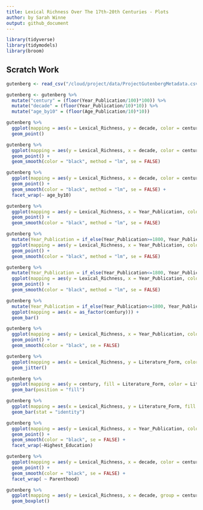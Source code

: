 ```yaml
---
title: Lexical Richness Over The 17th-20th Centuries - Plots
author: by Sarah Winne
output: github_document
---
```


```r
library(tidyverse)
library(tidymodels)
library(broom)
```

## Scratch Work

```r
gutenberg <- read_csv("/cloud/project/data/ProjectGutenbergMetadata.csv")
```

```r
gutenberg <- gutenberg %>%
  mutate("century" = (floor(Year_Publication/100)*100)) %>%
  mutate("decade" = (floor(Year_Publication/10)*10)) %>%
  mutate("age_by10" = (floor(Age_Publication/10)*10))
```

```r
gutenberg %>%
  ggplot(mapping = aes(x = Lexical_Richness, y = decade, color = century, alpha = .1)) +
  geom_point()
```

```r
gutenberg %>%
  ggplot(mapping = aes(y = Lexical_Richness, x = decade, color = century, alpha = .1)) +
  geom_point() +
  geom_smooth(color = "black", method = "lm", se = FALSE) 
```

```r
gutenberg %>%
  ggplot(mapping = aes(y = Lexical_Richness, x = decade, color = century, alpha = .1)) +
  geom_point() +
  geom_smooth(color = "black", method = "lm", se = FALSE) +
  facet_wrap(~ age_by10)
```

```r
gutenberg %>%
  ggplot(mapping = aes(y = Lexical_Richness, x = Year_Publication, color = century, alpha = .1)) +
  geom_point() +
  geom_smooth(color = "black", method = "lm", se = FALSE)
```

```r
gutenberg %>%
  mutate(Year_Publication = if_else(Year_Publication>=1800, Year_Publication, NA)) %>%
  ggplot(mapping = aes(y = Lexical_Richness, x = Year_Publication, color = century, alpha = .1)) +
  geom_point() +
  geom_smooth(color = "black", method = "lm", se = FALSE)
```

```r
gutenberg %>%
  mutate(Year_Publication = if_else(Year_Publication<=1800, Year_Publication, NA)) %>%
  ggplot(mapping = aes(y = Lexical_Richness, x = Year_Publication, color = century, alpha = .1)) +
  geom_point() +
  geom_smooth(color = "black", method = "lm", se = FALSE)
```

```r
gutenberg %>%
  mutate(Year_Publication = if_else(Year_Publication<=1800, Year_Publication, NA)) %>%
  ggplot(mapping = aes(x = as_factor(century))) +
  geom_bar()
```

```r
gutenberg %>%
  ggplot(mapping = aes(y = Lexical_Richness, x = Year_Publication, color = century, alpha = .1)) +
  geom_point() +
  geom_smooth(color = "black", se = FALSE)
```

```r
gutenberg %>%
  ggplot(mapping = aes(x = Lexical_Richness, y = Literature_Form, color = century, alpha = .1)) +
  geom_jitter()
```

```r
gutenberg %>%
  ggplot(mapping = aes(y = century, fill = Literature_Form, color = Literature_Form)) +
  geom_bar(position = "fill") 
```

```r
gutenberg %>%
  ggplot(mapping = aes(x = Lexical_Richness, y = Literature_Form, fill = century)) +
  geom_bar(stat = "identity")
```

```r
gutenberg %>%
  ggplot(mapping = aes(y = Lexical_Richness, x = Year_Publication, color = century, alpha = .1)) +
  geom_point() +
  geom_smooth(color = "black", se = FALSE) +
  facet_wrap(~Highest_Education)
```

```r
gutenberg %>%
  ggplot(mapping = aes(y = Lexical_Richness, x = decade, color = century, alpha = .1)) +
  geom_point() +
  geom_smooth(color = "black", se = FALSE) +
  facet_wrap( ~ Parenthood)
```

```r
gutenberg %>%
  ggplot(mapping = aes(y = Lexical_Richness, x = decade, group = century, alpha = 0.1)) +
  geom_boxplot()
```

